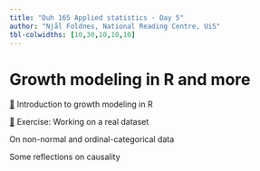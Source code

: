 ```yaml
---
title: "Duh 165 Applied statistics - Day 5"
author: "Njål Foldnes, National Reading Centre, UiS"
tbl-colwidths: [10,30,10,10,10]
---
```


# Growth modeling in R and more

[📖](slides/growth_intro.qmd) Introduction to growth modeling in R

[📖](slides/growth_exercise.qmd) Exercise: Working on a real dataset

On non-normal and ordinal-categorical data

Some reflections on causality
